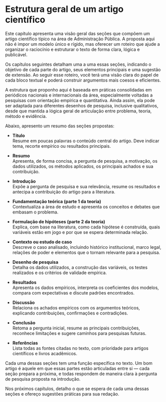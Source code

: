 # Estrutura geral de um artigo científico

Este capítulo apresenta uma visão geral das seções que compõem um artigo científico típico na área de Administração Pública. A proposta aqui não é impor um modelo único e rígido, mas oferecer um roteiro que ajude a organizar o raciocínio e estruturar o texto de forma clara, lógica e publicável.

Os capítulos seguintes detalham uma a uma essas seções, indicando o objetivo de cada parte do artigo, seus elementos principais e uma sugestão de extensão. Ao seguir esse roteiro, você terá uma visão clara do papel de cada bloco textual e poderá construir argumentos mais coesos e eficientes.

A estrutura que proponho aqui é baseada em práticas consolidadas em periódicos nacionais e internacionais da área, especialmente voltadas a pesquisas com orientação empírica e quantitativa. Ainda assim, ela pode ser adaptada para diferentes desenhos de pesquisa, inclusive qualitativos, desde que mantida a lógica geral de articulação entre problema, teoria, método e evidência.

Abaixo, apresento um resumo das seções propostas:

- **Título**  
  Resume em poucas palavras o conteúdo central do artigo. Deve indicar tema, recorte empírico ou resultados principais.

- **Resumo**  
  Apresenta, de forma concisa, a pergunta de pesquisa, a motivação, os dados utilizados, os métodos aplicados, os principais achados e sua contribuição.

- **Introdução**  
  Expõe a pergunta de pesquisa e sua relevância, resume os resultados e antecipa a contribuição do artigo para a literatura.

- **Fundamentação teórica (parte 1 da teoria)**  
  Contextualiza a área de estudo e apresenta os conceitos e debates que embasam o problema.

- **Formulação de hipóteses (parte 2 da teoria)**  
  Explica, com base na literatura, como cada hipótese é construída, quais variáveis estão em jogo e por que se espera determinada relação.

- **Contexto ou estudo de caso**  
  Descreve o caso analisado, incluindo histórico institucional, marco legal, relações de poder e elementos que o tornam relevante para a pesquisa.

- **Desenho de pesquisa**  
  Detalha os dados utilizados, a construção das variáveis, os testes realizados e os critérios de validade empírica.

- **Resultados**  
  Apresenta os dados empíricos, interpreta os coeficientes dos modelos, compara com expectativas e discute padrões encontrados.

- **Discussão**  
  Relaciona os achados empíricos com os argumentos teóricos, explicando contribuições, confirmações e contradições.

- **Conclusão**  
  Retoma a pergunta inicial, resume as principais contribuições, reconhece limitações e sugere caminhos para pesquisas futuras.

- **Referências**  
  Lista todas as fontes citadas no texto, com prioridade para artigos científicos e livros acadêmicos.

Cada uma dessas seções tem uma função específica no texto. Um bom artigo é aquele em que essas partes estão articuladas entre si — cada seção prepara a próxima, e todas respondem de maneira clara à pergunta de pesquisa proposta na introdução.

Nos próximos capítulos, detalho o que se espera de cada uma dessas seções e ofereço sugestões práticas para sua redação.

